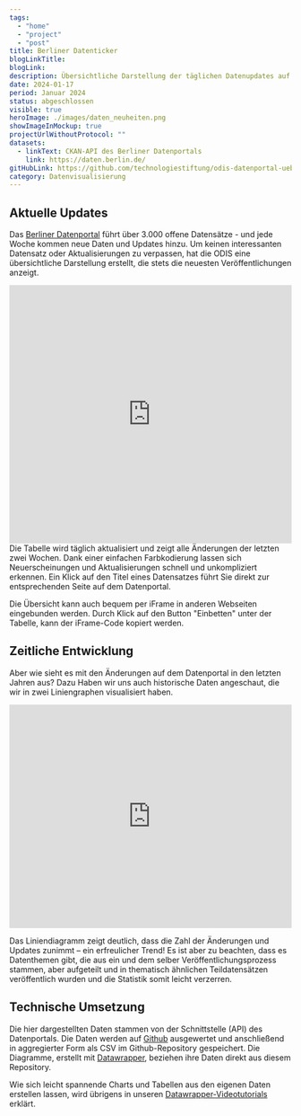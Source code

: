 ```yaml
---
tags:
  - "home"
  - "project"
  - "post"
title: Berliner Datenticker
blogLinkTitle:
blogLink:
description: Übersichtliche Darstellung der täglichen Datenupdates auf Berlins Datenportal per Schnittstelle
date: 2024-01-17
period: Januar 2024
status: abgeschlossen
visible: true
heroImage: ./images/daten_neuheiten.png
showImageInMockup: true
projectUrlWithoutProtocol: ""
datasets:
  - linkText: CKAN-API des Berliner Datenportals
    link: https://daten.berlin.de/
gitHubLink: https://github.com/technologiestiftung/odis-datenportal-uebersicht
category: Datenvisualisierung
---
```


## Aktuelle Updates

Das [Berliner Datenportal](https://daten.berlin.de/) führt über 3.000 offene Datensätze - und jede Woche kommen neue Daten und Updates hinzu. Um keinen interessanten Datensatz oder Aktualisierungen zu verpassen, hat die ODIS eine übersichtliche Darstellung erstellt, die stets die neuesten Veröffentlichungen anzeigt.

<iframe
  title="Neuerscheinungen und Updates in den letzten zwei Wochen auf Berlin Open Data"
  id="datawrapper-chart-Rij6z"
  src="https://datawrapper.dwcdn.net/Rij6z/"
  scrolling="no"
  frameborder="0"
  style="width: 0; min-width: 100% !important; border: none;"
  height="460"
  loading="lazy"
  data-external="1"
></iframe>
Die Tabelle wird täglich aktualisiert und zeigt alle Änderungen der letzten zwei
Wochen. Dank einer einfachen Farbkodierung lassen sich Neuerscheinungen und
Aktualisierungen schnell und unkompliziert erkennen. Ein Klick auf den Titel
eines Datensatzes führt Sie direkt zur entsprechenden Seite auf dem Datenportal.

Die Übersicht kann auch bequem per iFrame in anderen Webseiten eingebunden werden. Durch Klick auf den Button "Einbetten" unter der Tabelle, kann der iFrame-Code kopiert werden.

## Zeitliche Entwicklung

Aber wie sieht es mit den Änderungen auf dem Datenportal in den letzten Jahren aus? Dazu Haben wir uns auch historische Daten angeschaut, die wir in zwei Liniengraphen visualisiert haben.

<iframe
  title="Neuerscheinungen und Updates seit dem Jahr 2000 auf Berlin Open Data"
  id="datawrapper-chart-ZgWJU"
  src="https://datawrapper.dwcdn.net/ZgWJU/8/"
  scrolling="no"
  frameborder="0"
  style="width: 0; min-width: 100% !important; border: none;"
  height="398"
  loading="lazy"
  data-external="1"
></iframe>

Das Liniendiagramm zeigt deutlich, dass die Zahl der Änderungen und Updates zunimmt – ein erfreulicher Trend! Es ist aber zu beachten, dass es Datenthemen gibt, die aus ein und dem selber Veröffentlichungsprozess stammen, aber aufgeteilt und in thematisch ähnlichen Teildatensätzen veröffentlich wurden und die Statistik somit leicht verzerren.

## Technische Umsetzung

Die hier dargestellten Daten stammen von der Schnittstelle (API) des Datenportals. Die Daten werden auf [Github](https://github.com/technologiestiftung/odis-datenportal-uebersicht) ausgewertet und anschließend in aggregierter Form als CSV im Github-Repository gespeichert. Die Diagramme, erstellt mit [Datawrapper](https://www.datawrapper.de/), beziehen ihre Daten direkt aus diesem Repository.

Wie sich leicht spannende Charts und Tabellen aus den eigenen Daten erstellen lassen, wird übrigens in unseren [Datawrapper-Videotutorials](https://odis-berlin.de/ressourcen/datenvisualisierung/) erklärt.


<script
  type="text/javascript"
  set:html={`!function(){"use strict";window.addEventListener("message",(function(e){if(void 0!==e.data["datawrapper-height"]){var t=document.querySelectorAll("iframe");for(var a in e.data["datawrapper-height"])for(var r=0;r<t.length;r++){if(t[r].contentWindow===e.source)t[r].style.height=e.data["datawrapper-height"][a]+"px"}}}))}();`}
/>{" "}
